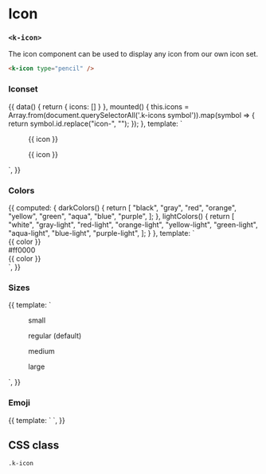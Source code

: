 
<Meta
  title="UI | Media / Icon"
  component={Icon}
  decorators={[Padding]}
/>

# Icon
### `<k-icon>`

The icon component can be used to display any icon from our own icon set.

```html
<k-icon type="pencil" />
```

### Iconset
<Preview>
  <Story name="Iconset">
    {{
      data() {
        return {
          icons: []
        }
      },
      mounted() {
        this.icons = Array.from(document.querySelectorAll('.k-icons symbol')).map(symbol => {
          return symbol.id.replace("icon-", "");
        });
      },
      template: `
        <k-auto-grid style="--gap: 1.5rem; --min: 30rem">
          <section>
            <k-auto-grid style="--gap: 1px; --min: 11rem">
              <figure
                v-for="icon in icons"
                :key="icon"
                class="bg-white flex items-center p-3"
              >
                <k-icon
                  :type="icon"
                  class="mr-2"
                />
                <figcaption class="text-sm text-gray">{{ icon }}</figcaption>
              </figure>
            </k-auto-grid>
          </section>
          <section>
            <k-auto-grid style="--gap: 1px; --min: 11rem" class="bg-dark">
              <figure
                v-for="icon in icons"
                :key="icon"
                class="bg-black flex items-center p-3 text-white"
              >
                <k-icon
                  :type="icon"
                  class="mr-2"
                />
                <figcaption class="text-sm text-gray-light">{{ icon }}</figcaption>
              </figure>
            </k-auto-grid>
          </section>
        </k-auto-grid>
      `,
    }}
  </Story>
</Preview>

### Colors
<Preview>
  <Story name="Colors">
    {{
      computed: {
        darkColors() {
          return [
            "black",
            "gray",
            "red",
            "orange",
            "yellow",
            "green",
            "aqua",
            "blue",
            "purple",
          ];
        },
        lightColors() {
          return [
            "white",
            "gray-light",
            "red-light",
            "orange-light",
            "yellow-light",
            "green-light",
            "aqua-light",
            "blue-light",
            "purple-light",
          ];
        }
      },
      template: `
        <div>
          <k-auto-grid style="--min: 6rem; --gap: 1.5rem" class="bg-white p-8 mb-6">
            <div
              v-for="color in darkColors"
              :key="color"
              class="text-center"
            >
              <k-headline size="small" class="mb-3">{{ color }}</k-headline>
              <k-icon
                :color="color"
                type="edit"
              />
            </div>
            <div class="text-center">
              <k-headline size="small" class="mb-3">#ff0000</k-headline>
              <k-icon
                color="#ff0000"
                type="edit"
              />
            </div>
          </k-auto-grid>
          <k-auto-grid style="--min: 6rem; --gap: 1.5rem" class="bg-pattern p-8 mb-6 text-white">
            <div
              v-for="color in lightColors"
              :key="color"
              class="text-center"
            >
              <k-headline size="small" class="mb-3">{{ color }}</k-headline>
              <k-icon
                :color="color"
                type="edit"
              />
            </div>
          </k-auto-grid>
        </div>
      `,
    }}
  </Story>
</Preview>

### Sizes
<Preview>
  <Story name="Sizes">
    {{
      template: `
        <k-auto-grid style="--gap: 1.5rem" class="font-mono text-xs">
          <figure class="flex items-center bg-white p-3">
            <k-icon
              class="mr-3"
              size="small"
              type="edit"
            />
            <figcaption>
              small
            </figcaption>
          </figure>
          <figure class="flex items-center bg-white p-3">
            <k-icon
              class="mr-3"
              type="edit"
            />
            <figcaption>
              regular (default)
            </figcaption>
          </figure>
          <figure class="flex items-center bg-white p-3">
            <k-icon
              class="mr-3"
              size="medium"
              type="edit"
            />
            <figcaption>
              medium
            </figcaption>
          </figure>
          <figure class="flex items-center bg-white p-3">
            <k-icon
              class="mr-3"
              size="large"
              type="edit"
            />
            <figcaption>
              large
            </figcaption>
          </figure>
        </k-auto-grid>
      `,
    }}
  </Story>
</Preview>

### Emoji
<Preview>
  <Story name="Emoji">
    {{
      template: `
        <k-auto-grid style="--min: 3rem">
          <k-icon type="🤯" />
          <k-icon type="😱" />
          <k-icon type="❤️" />
          <k-icon type="🎉" />
          <k-icon type="🚀" />
          <k-icon type="🤘" />
        </k-auto-grid>
      `,
    }}
  </Story>
</Preview>

<Props of={Icon} />

## CSS class

`.k-icon`
